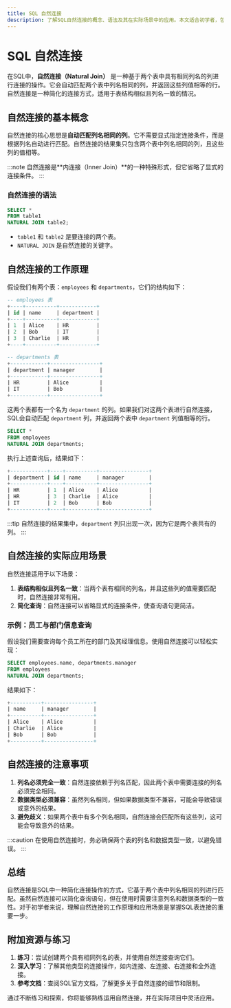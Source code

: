 ```yaml
---
title: SQL 自然连接
description: 了解SQL自然连接的概念、语法及其在实际场景中的应用。本文适合初学者，包含代码示例和实际案例。
---
```


# SQL 自然连接

在SQL中，**自然连接（Natural Join）** 是一种基于两个表中具有相同列名的列进行连接的操作。它会自动匹配两个表中列名相同的列，并返回这些列值相等的行。自然连接是一种简化的连接方式，适用于表结构相似且列名一致的情况。

## 自然连接的基本概念

自然连接的核心思想是**自动匹配列名相同的列**。它不需要显式指定连接条件，而是根据列名自动进行匹配。自然连接的结果集只包含两个表中列名相同的列，且这些列的值相等。

:::note
自然连接是**内连接（Inner Join）**的一种特殊形式，但它省略了显式的连接条件。
:::

### 自然连接的语法

```sql
SELECT *
FROM table1
NATURAL JOIN table2;
```

- `table1` 和 `table2` 是要连接的两个表。
- `NATURAL JOIN` 是自然连接的关键字。

## 自然连接的工作原理

假设我们有两个表：`employees` 和 `departments`，它们的结构如下：

```sql
-- employees 表
+----+----------+------------+
| id | name     | department |
+----+----------+------------+
| 1  | Alice    | HR         |
| 2  | Bob      | IT         |
| 3  | Charlie  | HR         |
+----+----------+------------+

-- departments 表
+------------+----------------+
| department | manager        |
+------------+----------------+
| HR         | Alice          |
| IT         | Bob            |
+------------+----------------+
```

这两个表都有一个名为 `department` 的列。如果我们对这两个表进行自然连接，SQL会自动匹配 `department` 列，并返回两个表中 `department` 列值相等的行。

```sql
SELECT *
FROM employees
NATURAL JOIN departments;
```

执行上述查询后，结果如下：

```sql
+------------+----+----------+----------------+
| department | id | name     | manager        |
+------------+----+----------+----------------+
| HR         | 1  | Alice    | Alice          |
| HR         | 3  | Charlie  | Alice          |
| IT         | 2  | Bob      | Bob            |
+------------+----+----------+----------------+
```

:::tip
自然连接的结果集中，`department` 列只出现一次，因为它是两个表共有的列。
:::

## 自然连接的实际应用场景

自然连接适用于以下场景：

1. **表结构相似且列名一致**：当两个表有相同的列名，并且这些列的值需要匹配时，自然连接非常有用。
2. **简化查询**：自然连接可以省略显式的连接条件，使查询语句更简洁。

### 示例：员工与部门信息查询

假设我们需要查询每个员工所在的部门及其经理信息。使用自然连接可以轻松实现：

```sql
SELECT employees.name, departments.manager
FROM employees
NATURAL JOIN departments;
```

结果如下：

```sql
+----------+----------------+
| name     | manager        |
+----------+----------------+
| Alice    | Alice          |
| Charlie  | Alice          |
| Bob      | Bob            |
+----------+----------------+
```

## 自然连接的注意事项

1. **列名必须完全一致**：自然连接依赖于列名匹配，因此两个表中需要连接的列名必须完全相同。
2. **数据类型必须兼容**：虽然列名相同，但如果数据类型不兼容，可能会导致错误或意外的结果。
3. **避免歧义**：如果两个表中有多个列名相同，自然连接会匹配所有这些列，这可能会导致意外的结果。

:::caution
在使用自然连接时，务必确保两个表的列名和数据类型一致，以避免错误。
:::

## 总结

自然连接是SQL中一种简化连接操作的方式，它基于两个表中列名相同的列进行匹配。虽然自然连接可以简化查询语句，但在使用时需要注意列名和数据类型的一致性。对于初学者来说，理解自然连接的工作原理和应用场景是掌握SQL表连接的重要一步。

## 附加资源与练习

1. **练习**：尝试创建两个具有相同列名的表，并使用自然连接查询它们。
2. **深入学习**：了解其他类型的连接操作，如内连接、左连接、右连接和全外连接。
3. **参考文档**：查阅SQL官方文档，了解更多关于自然连接的细节和限制。

通过不断练习和探索，你将能够熟练运用自然连接，并在实际项目中灵活应用。